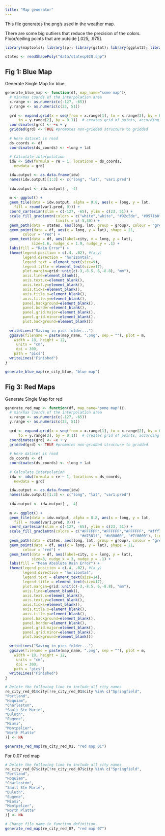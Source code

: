 ```yaml
---
title: "Map generator"
---
```

This file generates the png's used in the weather map.

There are some big outliers that reduce the precision of the colors. Floor/ceiling points that are outside [.025, .975].


```r
library(maptools); library(sp); library(gstat); library(ggplot2); library(png); library(readr); library(tidyverse)

states <- readShapePoly("data/statesp020.shp")
```

## Fig 1: Blue Map

Generate Single Map for blue

```r
generate_blue_map <- function(df, map_name="some map"){
  # min/max coords of the interpolation area
  x.range <- as.numeric(c(-127, -65))
  y.range <- as.numeric(c(23, 51))
  
  grd <- expand.grid(x = seq(from = x.range[1], to = x.range[2], by = 0.1), y = seq(from = y.range[1], 
      to = y.range[2], by = 0.1))  # creates grid of points, according to grid extent
  coordinates(grd) <- ~x + y
  gridded(grd) <- TRUE #promotes non-gridded structure to gridded
  
  # Here dataset is read
  ds_coords <- df
  coordinates(ds_coords) <- ~long + lat
  
  # Calculate interpolation
  idw <- idw(formula = re ~ 1, locations = ds_coords, 
    newdata = grd)

  idw.output <- as.data.frame(idw)
  names(idw.output)[1:3] <- c("long", "lat", "var1.pred")
  
  idw.output <- idw.output[ , -4]
  
  m <- ggplot() + 
  geom_tile(data = idw.output, alpha = 0.8, aes(x = long, y = lat, 
    fill = round(var1.pred, 0))) + 
  coord_cartesian(xlim = c(-127, -65), ylim = c(23, 51)) +
  scale_fill_gradientn(colors = c("white","white", "#92c5de", "#0571b0", "#034063"),
                       limits = c(-5,30)) + 
  geom_path(data = states, aes(long, lat, group = group), colour = "grey") +
  geom_point(data = df, aes(x = long, y = lat), shape = 21, 
        colour = "red") + 
  geom_text(data = df, aes(label=city, x = long, y = lat), 
            size=1.6, nudge_x = 1.9, nudge_y = .1) +
  labs(fill = "Rain Error") +
  theme(legend.position = c(.4, .02), #(x,y)
        legend.direction = "horizontal",
        legend.text = element_text(size=9),
        legend.title = element_text(size=17),
        plot.margin=grid::unit(c(-3,-8.5, 6,-8.8), "mm"),
        axis.line=element_blank(),
        axis.text.x=element_blank(),
        axis.text.y=element_blank(),
        axis.ticks=element_blank(),
        axis.title.x=element_blank(),
        axis.title.y=element_blank(),
        panel.background=element_blank(),
        panel.border=element_blank(),
        panel.grid.major=element_blank(),
        panel.grid.minor=element_blank(),
        plot.background=element_blank())
  
  writeLines("Saving in pics folder...")
  ggsave(filename = paste(map_name, ".png", sep = ""), plot = m,
    width = 18, height = 12, 
     units = "cm", 
     dpi = 300,
    path = "pics")
  writeLines("Finished")
}
```

```r
generate_blue_map(re_city_blue, "blue map")
```



## Fig 3: Red Maps
Generate Single Map for red

```r
generate_red_map <- function(df, map_name="some map"){
  # min/max coords of the interpolation area
  x.range <- as.numeric(c(-127, -65))
  y.range <- as.numeric(c(23, 51))
  
  grd <- expand.grid(x = seq(from = x.range[1], to = x.range[2], by = 0.1), y = seq(from = y.range[1], 
      to = y.range[2], by = 0.1))  # creates grid of points, according to grid extent
  coordinates(grd) <- ~x + y
  gridded(grd) <- TRUE #promotes non-gridded structure to gridded
  
  # Here dataset is read
  ds_coords <- df
  coordinates(ds_coords) <- ~long + lat
  
  # Calculate interpolation
  idw <- idw(formula = re ~ 1, locations = ds_coords, 
    newdata = grd)

  idw.output <- as.data.frame(idw)
  names(idw.output)[1:3] <- c("long", "lat", "var1.pred")
  
  idw.output <- idw.output[ , -4]
  
  m <- ggplot() + 
  geom_tile(data = idw.output, alpha = 0.8, aes(x = long, y = lat, 
    fill = round(var1.pred, 0))) + 
  coord_cartesian(xlim = c(-127, -65), ylim = c(23, 51)) +
  scale_fill_gradientn(colors = c("#FFFFFF","#FFFFFF","#FFFFFF", "#fff7ec", "#fee8c8", "#fdd49e", "#fdbb84", "#fc8d59", "#ef6548",
                                  "#d7301f", "#b30000", "#7f0000"), limits = c(0,30)) + 
  geom_path(data = states, aes(long, lat, group = group), colour = "grey") +
  geom_point(data = df, aes(x = long, y = lat), shape = 21, 
        colour = "red") + 
  geom_text(data = df, aes(label=city, x = long, y = lat), 
            size=3, nudge_x = 3, nudge_y = .1) +
  labs(fill = "Mean Absolute Rain Error") +
  theme(legend.position = c(.4, .02), #(x,y)
        legend.direction = "horizontal",
        legend.text = element_text(size=14),
        legend.title = element_text(size=17),
        plot.margin=grid::unit(c(-3,-8.5, 6,-8.8), "mm"),
        axis.line=element_blank(),
        axis.text.x=element_blank(),
        axis.text.y=element_blank(),
        axis.ticks=element_blank(),
        axis.title.x=element_blank(),
        axis.title.y=element_blank(),
        panel.background=element_blank(),
        panel.border=element_blank(),
        panel.grid.major=element_blank(),
        panel.grid.minor=element_blank(),
        plot.background=element_blank())
  
  writeLines("Saving in pics folder...")
  ggsave(filename = paste(map_name, ".png", sep = ""), plot = m,
    width = 18, height = 12, 
     units = "cm", 
     dpi = 300,
    path = "pics")
  writeLines("Finished")
}
```

```r
# Delete the following line to include all city names
re_city_red_01$city[!re_city_red_01$city %in% c("Springfield",
"Portland",
"Hoquiam",
"Charleston",
"Sault Ste Marie",
"Duluth",
"Eugene",
"Miami",
"Montpelier",
"North Platte"
)] <- NA

generate_red_map(re_city_red_01, "red map 01")
```

For 0.07 red map

```r
# Delete the following line to include all city names
re_city_red_07$city[!re_city_red_07$city %in% c("Springfield",
"Portland",
"Hoquiam",
"Charleston",
"Sault Ste Marie",
"Duluth",
"Eugene",
"Miami",
"Montpelier",
"North Platte"
)] <- NA

# Change file name in function definition.
generate_red_map(re_city_red_07, "red map 07")
```
